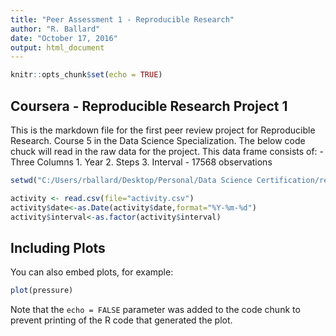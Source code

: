 ```yaml
---
title: "Peer Assessment 1 - Reproducible Research"
author: "R. Ballard"
date: "October 17, 2016"
output: html_document
---
```


```r
knitr::opts_chunk$set(echo = TRUE)
```

## Coursera - Reproducible Research Project 1

This is the markdown file for the first peer review project for Reproducible Research. Course 5 in the Data Science Specialization. The below code chuck will read in the raw data for the project. This data frame consists of:
- Three Columns
 1.  Year
 2.  Steps
 3.  Interval
- 17568 observations


```r
setwd("C:/Users/rballard/Desktop/Personal/Data Science Certification/repres/RepData_PeerAssessment1")

activity <- read.csv(file="activity.csv")
activity$date<-as.Date(activity$date,format="%Y-%m-%d")
activity$interval<-as.factor(activity$interval)

```

## Including Plots

You can also embed plots, for example:

```r
plot(pressure)
```

Note that the `echo = FALSE` parameter was added to the code chunk to prevent printing of the R code that generated the plot.
